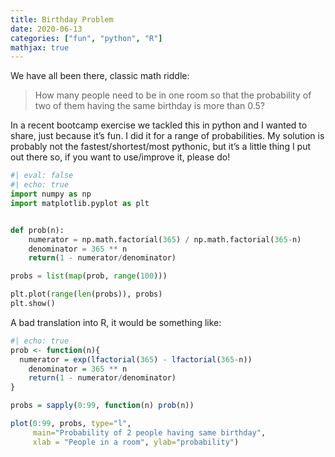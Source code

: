 ```yaml
---
title: Birthday Problem 
date: 2020-06-13
categories: ["fun", "python", "R"]
mathjax: true
---
```


We have all been there, classic math riddle:

> How many people need to be in one room so that the probability of two of them having the same birthday is more than 0.5?

In a recent bootcamp exercise we tackled this in python and I wanted to share, just because it's fun. I did it for a range of probabilities. My solution is probably not the fastest/shortest/most pythonic, but it's a little thing I put out there so, if you want to use/improve it, please do!


```python
#| eval: false
#| echo: true
import numpy as np
import matplotlib.pyplot as plt


def prob(n):
	numerator = np.math.factorial(365) / np.math.factorial(365-n)
	denominator = 365 ** n
	return(1 - numerator/denominator)

probs = list(map(prob, range(100)))

plt.plot(range(len(probs)), probs)
plt.show()
```


A bad translation into R, it would be something like:

```r
#| echo: true
prob <- function(n){
  numerator = exp(lfactorial(365) - lfactorial(365-n))
	denominator = 365 ** n
	return(1 - numerator/denominator)
}

probs = sapply(0:99, function(n) prob(n))

plot(0:99, probs, type="l",
     main="Probability of 2 people having same birthday",
     xlab = "People in a room", ylab="probability")
```

